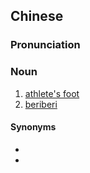 {{also|脚气}}
==Chinese==
{{zh-forms|s=脚气}}

===Pronunciation===
{{zh-pron
|m=jiǎoqì
|c=goek3 hei3
|cat=n
}}

===Noun===
{{zh-noun}}

# [[athlete's foot]]
# [[beriberi]]

====Synonyms====
* {{zh-l|香港腳|tr=Xiānggǎngjiǎo}}
* {{zh-l|足癬}}
